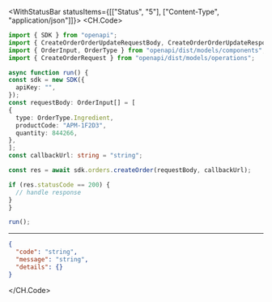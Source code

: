 

<WithStatusBar statusItems={[["Status", "5"], ["Content-Type", "application/json"]]}>
  <CH.Code>
  ```typescript CreateOrder.ts
  import { SDK } from "openapi";
import { CreateOrderOrderUpdateRequestBody, CreateOrderOrderUpdateResponse } from "openapi/dist/models/callbacks";
import { OrderInput, OrderType } from "openapi/dist/models/components";
import { CreateOrderRequest } from "openapi/dist/models/operations";

async function run() {
  const sdk = new SDK({
    apiKey: "",
  });
const requestBody: OrderInput[] = [
  {
    type: OrderType.Ingredient,
    productCode: "APM-1F2D3",
    quantity: 844266,
  },
];
const callbackUrl: string = "string";

  const res = await sdk.orders.createOrder(requestBody, callbackUrl);

  if (res.statusCode == 200) {
    // handle response
  }
}

run();
  ```
  ---

  ```json Example Response
  {
    "code": "string",
    "message": "string",
    "details": {}
  }
  ```
  </CH.Code>
</WithStatusBar>

